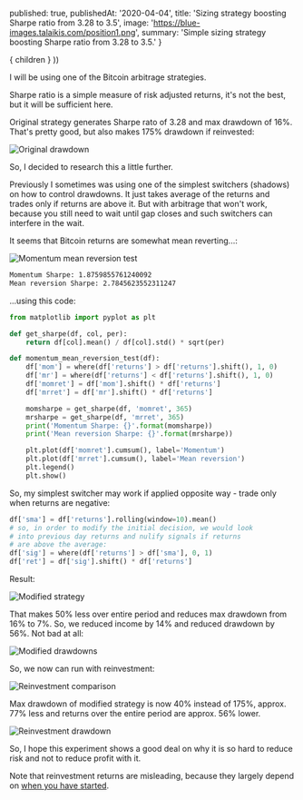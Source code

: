 

  published: true,
  publishedAt: '2020-04-04',
  title: 'Sizing strategy boosting Sharpe ratio from 3.28 to 3.5',
  image: 'https://blue-images.talaikis.com/position1.png',
  summary: 'Simple sizing strategy boosting Sharpe ratio from 3.28 to 3.5.'
}

  <BlogPost path={router.pathname} meta={meta}>
    { children }
  </BlogPost>
))

I will be using one of the Bitcoin arbitrage strategies.

Sharpe ratio is a simple measure of risk adjusted returns, it's not the best, but it will be sufficient here.

Original strategy generates Sharpe rato of 3.28 and max drawdown of 16%. That's pretty good, but also makes 175% drawdown if reinvested:

![Original drawdown](https://blue-images.talaikis.com/position-dd2.png "Original drawdown")

So, I decided to research this a little further.

Previously I sometimes was using one of the simplest switchers (shadows) on how to control drawdowns. It just takes average of the returns and trades only if returns are above it. But with arbitrage that won't work, because you still need to wait until gap closes and such switchers can interfere in the wait.

It seems that Bitcoin returns are somewhat mean reverting...:

![Momentum mean reversion test](https://blue-images.talaikis.com/position-mr.png "Momentum mean reversion test")

```bash
Momentum Sharpe: 1.8759855761240092
Mean reversion Sharpe: 2.7845623552311247
```

...using this code:

```python
from matplotlib import pyplot as plt

def get_sharpe(df, col, per):
    return df[col].mean() / df[col].std() * sqrt(per)

def momentum_mean_reversion_test(df):
    df['mom'] = where(df['returns'] > df['returns'].shift(), 1, 0)
    df['mr'] = where(df['returns'] < df['returns'].shift(), 1, 0)
    df['momret'] = df['mom'].shift() * df['returns']
    df['mrret'] = df['mr'].shift() * df['returns']

    momsharpe = get_sharpe(df, 'momret', 365)
    mrsharpe = get_sharpe(df, 'mrret', 365)
    print('Momentum Sharpe: {}'.format(momsharpe))
    print('Mean reversion Sharpe: {}'.format(mrsharpe))

    plt.plot(df['momret'].cumsum(), label='Momentum')
    plt.plot(df['mrret'].cumsum(), label='Mean reversion')
    plt.legend()
    plt.show()
```

So, my simplest switcher may work if applied opposite way - trade only when returns are negative:

```python
df['sma'] = df['returns'].rolling(window=10).mean()
# so, in order to modify the initial decision, we would look 
# into previous day returns and nulify signals if returns 
# are above the average:
df['sig'] = where(df['returns'] > df['sma'], 0, 1)
df['ret'] = df['sig'].shift() * df['returns']
```

Result:

![Modified strategy](https://blue-images.talaikis.com/position1.png "Modified strategy")

That makes 50% less over entire period and reduces max drawdown from 16% to 7%. So, we reduced income by 14% and reduced drawdown by 56%. Not bad at all:

![Modified drawdowns](https://blue-images.talaikis.com/position-dd3.png "Modified drawdowns")

So, we now can run with reinvestment:

![Reinvestment comparison](https://blue-images.talaikis.com/position2.png "Reinvestment comparison")

Max drawdown of modified strategy is now 40% instead of 175%, approx. 77% less and returns over the entire period are approx. 56% lower.

![Reinvestment drawdown](https://blue-images.talaikis.com/position-dd1.png "Reinvestment drawdown")

So, I hope this experiment shows a good deal on why it is so hard to reduce risk and not to reduce profit with it.

Note that reinvestment returns are misleading, because they largely depend on [when you have started](https://blueblood.talaikis.com/posts/explaining-reinvestment).
